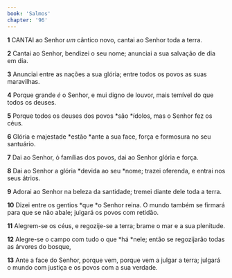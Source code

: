 ```yaml
---
book: 'Salmos'
chapter: '96'
---
```


**1** CANTAI ao Senhor _um_ cântico novo, cantai ao Senhor toda a terra.

**2** Cantai ao Senhor, bendizei o seu nome; anunciai a sua salvação de dia em dia.

**3** Anunciai entre as nações a sua glória; entre todos os povos as suas maravilhas.

**4** Porque grande _é_ o Senhor, e mui digno de louvor, mais temível do que todos os deuses.

**5** Porque todos os deuses dos povos *são *ídolos, mas o Senhor fez os céus.

**6** Glória e majestade *estão *ante a sua face, força e formosura no seu santuário.

**7** Dai ao Senhor, ó famílias dos povos, dai ao Senhor glória e força.

**8** Dai ao Senhor a glória *devida ao seu *nome; trazei oferenda, e entrai nos seus átrios.

**9** Adorai ao Senhor na beleza da santidade; tremei diante dele toda a terra.

**10** Dizei entre os gentios *que *o Senhor reina. O mundo também se firmará para que se não abale; julgará os povos com retidão.

**11** Alegrem-se os céus, e regozije-se a terra; brame o mar e a sua plenitude.

**12** Alegre-se o campo com tudo o que *há *nele; então se regozijarão todas as árvores do bosque,

**13** Ante a face do Senhor, porque vem, porque vem a julgar a terra; julgará o mundo com justiça e os povos com a sua verdade.
